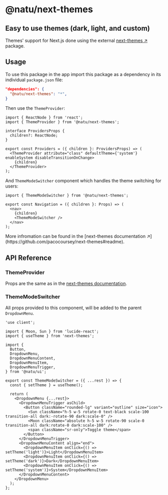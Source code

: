 
# @natu/next-themes

## Easy to use themes (dark, light, and custom)

Themes' support for Next.js done using the external [next-themes ↗](https://github.com/pacocoursey/next-themes) package.

## Usage

To use this package in the app import this package as a dependency in its individual `package.json` file:

```json
"dependencies": {
  "@natu/next-themes": "*",
}
```

Then use the `ThemeProvider`:

```tsx copy filename="Providers.tsx"
import { ReactNode } from 'react';
import { ThemeProvider } from '@natu/next-themes';

interface ProvidersProps {
  children?: ReactNode;
}

export const Providers = ({ children }: ProvidersProps) => (
  <ThemeProvider attribute="class" defaultTheme={'system'} enableSystem disableTransitionOnChange>
    {children}
  </ThemeProvider>
);
```

And `ThemeModeSwitcher` component which handles the theme switching for users:

```tsx filename="Navigation.tsx"
import { ThemeModeSwitcher } from '@natu/next-themes';

export const Navigation = ({ children }: Props) => (
  <nav>
    {children}
    <ThemeModeSwitcher />
  </nav>
);
```

<Callout type="info" emoji="ℹ️">
  More infromation can be found in the [next-themes documentation
  ↗](https://github.com/pacocoursey/next-themes#readme).
</Callout>

## API Reference

### ThemeProvider

Props are the same as in the [next-themes documentation](https://github.com/pacocoursey/next-themes?tab=readme-ov-file#api).

### ThemeModeSwitcher

All props provided to this component, will be added to the parent `DropdownMenu`.

```tsx copy filename="ThemeModeSwitcher.tsx"
'use client';

import { Moon, Sun } from 'lucide-react';
import { useTheme } from 'next-themes';

import {
  Button,
  DropdownMenu,
  DropdownMenuContent,
  DropdownMenuItem,
  DropdownMenuTrigger,
} from '@natu/ui';

export const ThemeModeSwitcher = ({ ...rest }) => {
  const { setTheme } = useTheme();

  return (
    <DropdownMenu {...rest}>
      <DropdownMenuTrigger asChild>
        <Button className="rounded-lg" variant="outline" size="icon">
          <Sun className="h-5 w-5 rotate-0 text-black scale-100 transition-all dark:-rotate-90 dark:scale-0" />
          <Moon className="absolute h-5 w-5 rotate-90 scale-0 transition-all dark:rotate-0 dark:scale-100" />
          <span className="sr-only">Toggle theme</span>
        </Button>
      </DropdownMenuTrigger>
      <DropdownMenuContent align="end">
        <DropdownMenuItem onClick={() => setTheme('light')}>Light</DropdownMenuItem>
        <DropdownMenuItem onClick={() => setTheme('dark')}>Dark</DropdownMenuItem>
        <DropdownMenuItem onClick={() => setTheme('system')}>System</DropdownMenuItem>
      </DropdownMenuContent>
    </DropdownMenu>
  );
};
```
